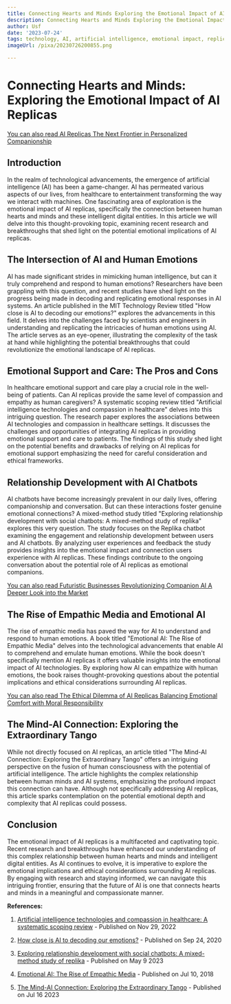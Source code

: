 ```yaml
---
title: Connecting Hearts and Minds Exploring the Emotional Impact of AI Replicas
description: Connecting Hearts and Minds Exploring the Emotional Impact of AI Replicas
author: Usf
date: '2023-07-24'
tags: technology, AI, artificial intelligence, emotional impact, replicas, human connection
imageUrl: /pixa/20230726200855.png

---
```

# Connecting Hearts  and Minds: Exploring the Emotional  Impact of AI Replicas

[You can also read AI Replicas The  Next Frontier in  Personalized Companionship](AI%20Replicas%20The%20Next%20Frontier%20in%20Personalized%20Companionship)


## Introduction

In the  realm of technological advancements, the emergence of artificial intelligence (AI) has been a game-changer. AI has permeated various aspects of our lives, from healthcare to entertainment transforming the way we  interact with machines.  One fascinating area of exploration is the emotional impact of AI replicas, specifically the connection between  human hearts  and minds and these  intelligent digital entities. In this article we will delve into this thought-provoking topic, examining recent research and breakthroughs that shed light on the potential emotional implications of AI replicas.

## The Intersection of AI and Human Emotions

AI has made significant strides in mimicking human intelligence, but can it truly comprehend and respond to  human emotions?  Researchers have been grappling  with this question, and recent studies have  shed light on the progress  being made in decoding and replicating emotional responses in AI systems. An article  published in the MIT Technology Review titled "How close is AI to decoding our emotions?" explores the advancements in this field.  It delves into the challenges faced by scientists and engineers in understanding and replicating the intricacies of human emotions using AI.  The article serves as an eye-opener, illustrating the complexity of the task at hand while highlighting the potential breakthroughs that could revolutionize  the emotional landscape of AI replicas.

##  Emotional Support and  Care: The  Pros  and Cons

In healthcare emotional support and care play a  crucial role in the well-being of patients. Can  AI replicas provide the same level of compassion and empathy as human caregivers?  A  systematic scoping review titled "Artificial intelligence technologies and compassion in healthcare" delves into  this  intriguing question. The research paper explores the associations between AI technologies and compassion  in healthcare settings.  It discusses the  challenges and opportunities of integrating AI replicas in providing emotional support and care to patients. The findings of this study shed light on the potential benefits and drawbacks of relying on AI replicas for emotional support  emphasizing  the need for careful consideration and ethical  frameworks.

## Relationship Development with AI Chatbots

AI chatbots have become increasingly prevalent in our daily lives,  offering companionship and conversation. But can these interactions  foster genuine emotional  connections? A mixed-method study titled "Exploring relationship development with social chatbots: A mixed-method study of replika" explores this very  question. The study  focuses on the Replika chatbot examining the engagement and relationship development between  users and AI chatbots. By analyzing user experiences and  feedback the  study provides insights into the emotional impact and connection users experience with AI replicas. These  findings contribute to the ongoing conversation about the potential role of AI replicas as emotional companions.

[You can also read Futuristic Businesses Revolutionizing Companion AI A Deeper  Look into  the Market](Futuristic%20Businesses%20Revolutionizing%20Companion%20AI%20A%20Deeper%20Look%20into%20the%20Market)


## The Rise of Empathic Media and Emotional AI

The rise of empathic  media has paved the way for AI to understand and respond to human emotions. A book titled "Emotional AI:  The Rise of  Empathic Media" delves into the technological advancements that enable AI to comprehend  and emulate human emotions. While  the book doesn't specifically mention AI replicas it offers valuable insights into the emotional impact  of AI  technologies. By  exploring how AI can empathize with human emotions, the book  raises thought-provoking questions about the potential implications and ethical considerations  surrounding AI replicas.

[You can also read The  Ethical  Dilemma  of AI Replicas Balancing Emotional Comfort with Moral Responsibility](The%20Ethical%20Dilemma%20of%20AI%20Replicas%20Balancing%20Emotional%20Comfort%20with%20Moral%20Responsibility)


## The Mind-AI Connection: Exploring  the Extraordinary Tango

While not directly focused on AI replicas, an article titled "The Mind-AI Connection: Exploring the Extraordinary Tango" offers an intriguing perspective  on the fusion of human  consciousness with the potential of artificial intelligence. The article highlights the  complex  relationship between human minds and AI systems, emphasizing the profound impact this connection can have. Although not specifically addressing AI replicas,  this  article sparks  contemplation on the potential emotional depth and complexity that  AI replicas could possess.

## Conclusion

The emotional impact of AI replicas is a multifaceted and captivating  topic. Recent research and breakthroughs  have enhanced our understanding of this complex relationship between human hearts and minds and intelligent digital entities. As AI continues to  evolve, it is imperative to explore the emotional implications and  ethical considerations surrounding AI replicas. By engaging  with research and staying informed, we can navigate this intriguing frontier, ensuring that the future of AI is one that connects hearts and minds in  a meaningful and compassionate manner.

**References:**

1. [Artificial  intelligence technologies and compassion  in healthcare: A systematic scoping  review](https://www.frontiersin.org/articles/10.3389/fpsyg.2022.971044/full) -  Published on Nov 29, 2022

2. [How close is AI to decoding our emotions?](https://www.technologyreview.com/2020/09/24/1008876/how-close-is-ai-to-decoding-our-emotions/) - Published on Sep 24,  2020

3. [Exploring relationship development with social chatbots: A  mixed-method study of replika](https://www.researchgate.net/publication/366068126_Exploring_relationship_development_with_social_chatbots_A_mixed-method_study_of_replika) - Published on May 9 2023

4. [Emotional AI: The Rise of Empathic Media](https://www.researchgate.net/publication/326294717_Emotional_AI_The_Rise_of_Empathic_Media) - Published on Jul 10, 2018

5. [The Mind-AI Connection: Exploring the Extraordinary Tango](https://medium.com/@maryamshaikh3456/the-mind-ai-connection-exploring-the-extraordinary-tango-7381ec54bd52) - Published on Jul 16 2023